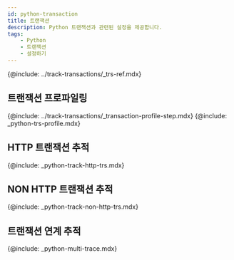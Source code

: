 ```yaml
---
id: python-transaction
title: 트랜잭션
description: Python 트랜잭션과 관련된 설정을 제공합니다.
tags:
    - Python
    - 트랜잭션
    - 설정하기
---
```


{@include: ../track-transactions/_trs-ref.mdx} 

## 트랜잭션 프로파일링

{@include: ../track-transactions/_transaction-profile-step.mdx}
{@include: _python-trs-profile.mdx}
 
## HTTP 트랜잭션 추적

{@include: _python-track-http-trs.mdx}

## NON HTTP 트랜잭션 추적

{@include: _python-track-non-http-trs.mdx}

## 트랜잭션 연계 추적

{@include: _python-multi-trace.mdx} 
        